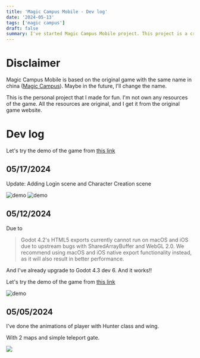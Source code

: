 ```yaml
---
title: 'Magic Campus Mobile - Dev log'
date: '2024-05-13'
tags: ['magic campus']
draft: false
summary: I've started Magic Campus Mobile project. This project is a cross-device game (Mac/Web/Mobile) based on Magic Campus of Lezi
---
```


# Disclaimer

Magic Campus Mobile is based on the original game with the same name in china ([Magic Campus](https://mc.lezi.com/)). Maybe in the future, I'll change the name. 

This is the personal project that I made for fun. I'm not own any resources of the game. All the resources are original, and I get it from the original game website.

# Dev log

Let's try the demo of the game from [this link](https://beyonderluu.com/vpt/html5/index.html)

## 05/17/2024

Update: Adding Login scene and Character Creation scene

![demo](/blog/mc/3/1.png)
![demo](/blog/mc/3/2.png)


## 05/12/2024

Due to

>
> Godot 4.2's HTML5 exports currently cannot run on macOS and iOS due to upstream bugs with SharedArrayBuffer and WebGL 2.0. We recommend using macOS and iOS native export functionality instead, as it will also result in better performance.
>

And I've already upgrade to Godot 4.3 dev 6. And it works!!

Let's try the demo of the game from [this link](https://beyonderluu.com/vpt/html5/index.html)

![demo](/blog/mc/2/1.png)

## 05/05/2024

I've done the animations of player with Hunter class and wing.

With 2 maps and simple teleport gate.

![](/blog/mc/1/1.gif)